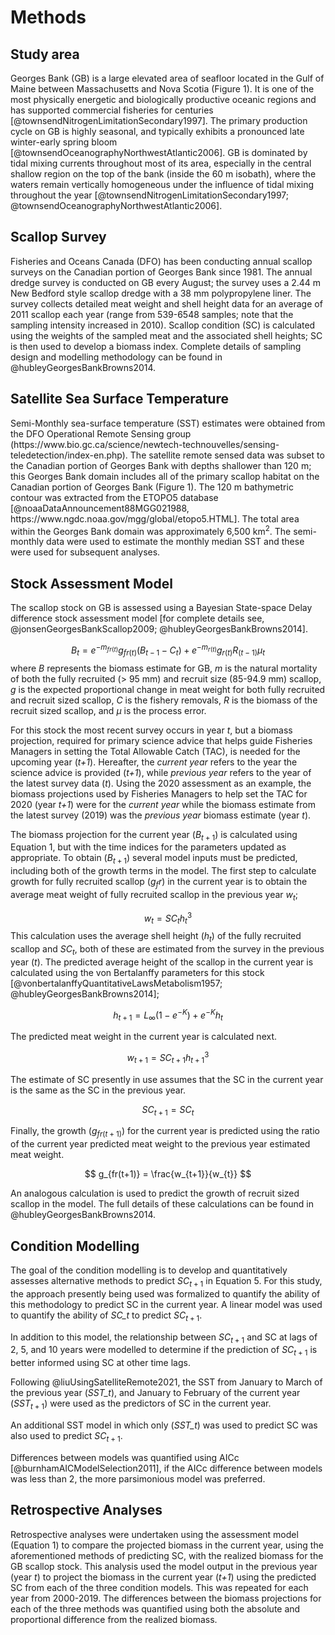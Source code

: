 # Methods {#ref-methods}

## Study area

Georges Bank (GB) is a large elevated area of seafloor located in the Gulf of Maine between Massachusetts and Nova Scotia (Figure 1).  It is one of the most physically energetic and biologically productive oceanic regions and has supported commercial fisheries for centuries [@townsendNitrogenLimitationSecondary1997]. The primary production cycle on GB is highly seasonal, and typically exhibits a pronounced late winter-early spring bloom [@townsendOceanographyNorthwestAtlantic2006]. GB is dominated by tidal mixing currents throughout most of its area, especially in the central shallow region on the top of the bank (inside the 60 m isobath), where the waters remain vertically homogeneous under the influence of tidal mixing throughout the year [@townsendNitrogenLimitationSecondary1997; @townsendOceanographyNorthwestAtlantic2006]. 

## Scallop Survey
Fisheries and Oceans Canada (DFO) has been conducting annual scallop surveys on the Canadian portion of Georges Bank since 1981. The annual dredge survey is conducted on GB every August; the survey uses a 2.44 m New Bedford style scallop dredge with a 38 mm polypropylene liner. The survey collects detailed meat weight and shell height data for an average of 2011 scallop each year (range from 539-6548 samples; note that the sampling intensity increased in 2010).  Scallop condition (SC) is calculated using the weights of the sampled meat and the associated shell heights; SC is then used to develop a biomass index. Complete details of sampling design and modelling methodology can be found in @hubleyGeorgesBankBrowns2014.

## Satellite Sea Surface Temperature
Semi-Monthly sea-surface temperature (SST) estimates were obtained from the DFO Operational Remote Sensing group (https://www.bio.gc.ca/science/newtech-technouvelles/sensing-teledetection/index-en.php). The satellite remote sensed data was subset to the Canadian portion of Georges Bank with depths shallower than 120 m; this Georges Bank domain includes all of the primary scallop habitat on the Canadian portion of Georges Bank (Figure 1). The 120 m bathymetric contour was extracted from the ETOPO5 database [@noaaDataAnnouncement88MGG021988, https://www.ngdc.noaa.gov/mgg/global/etopo5.HTML]. The total area within the Georges Bank domain was approximately 6,500 km^2^. The semi-monthly data were used to estimate the monthly median SST and these were used for subsequent analyses. 

<!-- ## Condition-Environment Correlation -->

<!-- The strength of the relationship between SC in May of a given year and SST were assessed using the monthly SST data.  To investigate the influence of past environmental conditions on SC we followed the framework developed by @liuUsingSatelliteRemote2021.  The relationship between SC and SST was investigated at time lags of up to 32 months; for example the relationship between SC in 2015 was compared with each monthly SST estimate between January 2013 to July of 2015.  Whereas, the cumulative effect of each environmental covariate on SC was assessed as the sum of the monthly estimates; for example, the SC in August of 2015 was compared to the sum of the monthly SST estimates between January 2013 and July 2015.  -->

<!-- The strength of the relationship between the environmental covariate and SC was assessed using the coefficient of determination ($R^2$) from a simple linear model. The result of this analysis is a large matrix of $R^2$ values. There was little effect of SST at lags greater than 20 months (i.e. SC in the current year is not correlated with SST at lags longer than January of the previous year); therefore, only the results from January of the previous year to July of the current year are discussed.    -->

## Stock Assessment Model

The scallop stock on GB is assessed using a Bayesian State-space Delay difference stock assessment model [for complete details see, @jonsenGeorgesBankScallop2009; @hubleyGeorgesBankBrowns2014].  


$$  B_{t} = e^{-m_{fr(t)}} g_{fr(t)} (B_{t-1} - C_{t}) + e^{-m_{r(t)}} g_{r(t)} R_{(t-1)}\mu_t  $$
where *B* represents the biomass estimate for GB, *m* is the natural mortality of both the fully recruited (> 95 mm) and recruit size (85-94.9 mm) scallop, *g* is the expected proportional change in meat weight for both fully recruited and recruit sized scallop, *C* is the fishery removals, *R* is the biomass of the recruit sized scallop, and $\mu$ is the process error. 

For this stock the most recent survey occurs in year *t*, but a biomass projection, required for primary science advice that helps guide Fisheries Managers in setting the Total Allowable Catch (TAC), is needed for the upcoming year (*t+1*). Hereafter, the *current year* refers to the year the science advice is provided (*t+1*), while *previous year* refers to the year of the latest survey data (*t*). Using the 2020 assessment as an example, the biomass projections used by Fisheries Managers to help set the TAC for 2020 (year *t+1*) were for the *current year* while the biomass estimate from the latest survey (2019) was the *previous year* biomass estimate (year *t*). 

The biomass projection for the current year ($B_{t+1}$) is calculated using Equation 1, but with the time indices for the parameters updated as appropriate.  To obtain ($B_{t+1}$) several model inputs must be predicted, including both of the growth terms in the model. The first step to calculate growth for fully recruited scallop ($g_fr$) in the current year is to obtain the average meat weight of fully recruited scallop in the previous year $w_{t}$; 

$$ w_{t} = SC_{t} h^3_{t} $$
This calculation uses the average shell height ($h_t$) of the fully recruited scallop and $SC_t$, both of these are estimated from the survey in the previous year (*t*). The predicted average height of the scallop in the current year is calculated using the von Bertalanffy parameters for this stock [@vonbertalanffyQuantitativeLawsMetabolism1957; @hubleyGeorgesBankBrowns2014];

$$ h_{t+1} = L_\infty(1-e^{-K}) + e^{-K}h_t  $$

The predicted meat weight in the current year is calculated next.

$$ w_{t+1} = SC_{t+1} h^3_{t+1} $$

The estimate of SC presently in use assumes that the SC in the current year is the same as the SC in the previous year. 

$$SC_{t+1} = SC_t$$

Finally, the growth ($g_{fr(t+1)}$) for the current year is predicted using the ratio of the current year predicted meat weight to the previous year estimated meat weight.


$$ g_{fr(t+1)} = \frac{w_{t+1}}{w_{t}} $$

An analogous calculation is used to predict the growth of recruit sized scallop in the model. The full details of these calculations can be found in @hubleyGeorgesBankBrowns2014. 


## Condition Modelling

The goal of the condition modelling is to develop and quantitatively assesses alternative methods to predict $SC_{t+1}$ in Equation 5. For this study, the approach presently being used was formalized to quantify the ability of this methodology to predict SC in the current year. A linear model was used to quantify the ability of *SC_t* to predict $SC_{t+1}$.

\begin{equation} SC_{t+1} = SC_{t} + \epsilon \end{equation}

In addition to this model, the relationship between $SC_{t+1}$ and SC at lags of 2, 5, and 10 years were modelled to determine if the prediction of $SC_{t+1}$ is better informed using SC at other time lags. 

Following @liuUsingSatelliteRemote2021, the SST from January to March of the previous year (*SST_t*), and January to February of the current year ($SST_{t+1}$) were used as the predictors of SC in the current year.

\begin{equation}  SC_{t+1} = SST_{t} + SST_{t+1} + \epsilon \end{equation}

An additional SST model in which only (*SST_t*) was used to predict SC was also used to predict $SC_{t+1}$.

\begin{equation}  SC_{t+1} = SST_{t} + \epsilon  \end{equation}

Differences between models was quantified using AICc [@burnhamAICModelSelection2011], if the AICc difference between models was less than 2, the more parsimonious model was preferred.

## Retrospective Analyses

Retrospective analyses were undertaken using the assessment model (Equation 1) to compare the projected biomass in the current year, using the aforementioned methods of predicting SC, with the realized biomass for the GB scallop stock. This analysis used the model output in the previous year (year *t*) to project the biomass in the current year (*t+1*) using the predicted SC from each of the three condition models. This was repeated for each year from 2000-2019. The differences between the biomass projections for each of the three methods was quantified using both the absolute and proportional difference from the realized biomass. 
